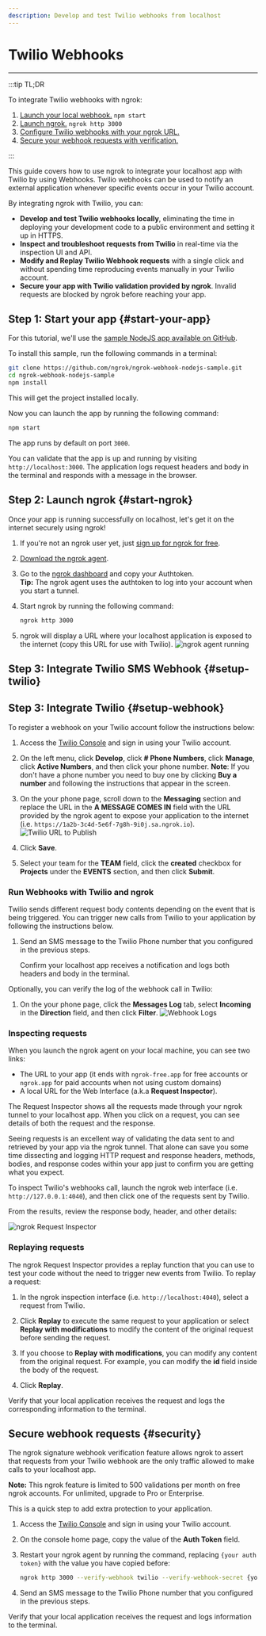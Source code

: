 ```yaml
---
description: Develop and test Twilio webhooks from localhost
---
```


# Twilio Webhooks
------------

:::tip TL;DR

To integrate Twilio webhooks with ngrok:
1. [Launch your local webhook.](#start-your-app) `npm start`
1. [Launch ngrok.](#start-ngrok) `ngrok http 3000`
1. [Configure Twilio webhooks with your ngrok URL.](#setup-webhook)
1. [Secure your webhook requests with verification.](#security)

:::


This guide covers how to use ngrok to integrate your localhost app with Twilio by using Webhooks.
Twilio webhooks can be used to notify an external application whenever specific events occur in your Twilio account. 

By integrating ngrok with Twilio, you can:

- **Develop and test Twilio webhooks locally**, eliminating the time in deploying your development code to a public environment and setting it up in HTTPS.
- **Inspect and troubleshoot requests from Twilio** in real-time via the inspection UI and API.
- **Modify and Replay Twilio Webhook requests** with a single click and without spending time reproducing events manually in your Twilio account.
- **Secure your app with Twilio validation provided by ngrok**. Invalid requests are blocked by ngrok before reaching your app.


## **Step 1**: Start your app {#start-your-app}

For this tutorial, we'll use the [sample NodeJS app available on GitHub](https://github.com/ngrok/ngrok-webhook-nodejs-sample). 

To install this sample, run the following commands in a terminal:

```bash
git clone https://github.com/ngrok/ngrok-webhook-nodejs-sample.git
cd ngrok-webhook-nodejs-sample
npm install
```

This will get the project installed locally.

Now you can launch the app by running the following command: 

```bash
npm start
```

The app runs by default on port `3000`. 

You can validate that the app is up and running by visiting `http://localhost:3000`. The application logs request headers and body in the terminal and responds with a message in the browser.


## **Step 2**: Launch ngrok {#start-ngrok}

Once your app is running successfully on localhost, let's get it on the internet securely using ngrok!

1. If you're not an ngrok user yet, just [sign up for ngrok for free](https://ngrok.com/signup).

1. [Download the ngrok agent](https://ngrok.com/download).

1. Go to the [ngrok dashboard](https://dashboard.ngrok.com) and copy your Authtoken. <br />
    **Tip:** The ngrok agent uses the authtoken to log into your account when you start a tunnel.
    
1. Start ngrok by running the following command:
    ```bash
    ngrok http 3000
    ```

1. ngrok will display a URL where your localhost application is exposed to the internet (copy this URL for use with Twilio).
    ![ngrok agent running](/img/integrations/launch_ngrok_tunnel.png)

## **Step 3**: Integrate Twilio SMS Webhook {#setup-twilio}

## **Step 3**: Integrate Twilio {#setup-webhook}

To register a webhook on your Twilio account follow the instructions below:

1. Access the [Twilio Console](https://console.twilio.com/) and sign in using your Twilio account.

1. On the left menu, click **Develop**, click **# Phone Numbers**, click **Manage**, click **Active Numbers**, and then click your phone number.
    **Note**: If you don't have a phone number you need to buy one by clicking **Buy a number** and following the instructions that appear in the screen.

1. On the your phone page, scroll down to the **Messaging** section and replace the URL in the **A MESSAGE COMES IN** field with the URL provided by the ngrok agent to expose your application to the internet (i.e. `https://1a2b-3c4d-5e6f-7g8h-9i0j.sa.ngrok.io`).
    ![Twilio URL to Publish](img/ngrok_url_configuration_twilio.png)

1. Click **Save**.

1. Select your team for the **TEAM** field, click the **created** checkbox for **Projects** under the **EVENTS** section, and then click **Submit**.


### Run Webhooks with Twilio and ngrok

Twilio sends different request body contents depending on the event that is being triggered.
You can trigger new calls from Twilio to your application by following the instructions below.

1. Send an SMS message to the Twilio Phone number that you configured in the previous steps.

    Confirm your localhost app receives a notification and logs both headers and body in the terminal.

Optionally, you can verify the log of the webhook call in Twilio:

1. On the your phone page, click the **Messages Log** tab, select **Incoming** in the **Direction** field, and then click **Filter**.
    ![Webhook Logs](img/ngrok_logs_twilio.png)


### Inspecting requests

When you launch the ngrok agent on your local machine, you can see two links: 

* The URL to your app (it ends with `ngrok-free.app` for free accounts or `ngrok.app` for paid accounts when not using custom domains)
* A local URL for the Web Interface (a.k.a **Request Inspector**).

The Request Inspector shows all the requests made through your ngrok tunnel to your localhost app. When you click on a request, you can see details of both the request and the response.

Seeing requests is an excellent way of validating the data sent to and retrieved by your app via the ngrok tunnel. That alone can save you some time dissecting and logging HTTP request and response headers, methods, bodies, and response codes within your app just to confirm you are getting what you expect.

To inspect Twilio's webhooks call, launch the ngrok web interface (i.e. `http://127.0.0.1:4040`), and then click one of the requests sent by Twilio.

From the results, review the response body, header, and other details:

![ngrok Request Inspector](img/ngrok_introspection_twilio_webhooks.png)


### Replaying requests

The ngrok Request Inspector provides a replay function that you can use to test your code without the need to trigger new events from Twilio. To replay a request:

1. In the ngrok inspection interface (i.e. `http://localhost:4040`), select a request from Twilio.

1. Click **Replay** to execute the same request to your application or select **Replay with modifications** to modify the content of the original request before sending the request.

1. If you choose to **Replay with modifications**, you can modify any content from the original request. For example, you can modify the **id** field inside the body of the request.

1. Click **Replay**.

Verify that your local application receives the request and logs the corresponding information to the terminal.


## Secure webhook requests {#security}

The ngrok signature webhook verification feature allows ngrok to assert that requests from your Twilio webhook are the only traffic allowed to make calls to your localhost app.

**Note:** This ngrok feature is limited to 500 validations per month on free ngrok accounts. For unlimited, upgrade to Pro or Enterprise.

This is a quick step to add extra protection to your application.

1. Access the [Twilio Console](https://console.twilio.com/) and sign in using your Twilio account.

1. On the console home page, copy the value of the **Auth Token** field.

1. Restart your ngrok agent by running the command, replacing `{your auth token}` with the value you have copied before:
    ```bash
    ngrok http 3000 --verify-webhook twilio --verify-webhook-secret {your auth token}
    ```

1. Send an SMS message to the Twilio Phone number that you configured in the previous steps.

Verify that your local application receives the request and logs information to the terminal.
